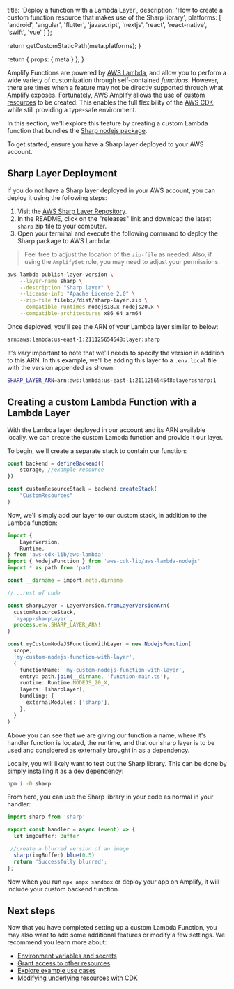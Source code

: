 
  title: 'Deploy a function with a Lambda Layer',
  description:
    'How to create a custom function resource that makes use of the Sharp library',
  platforms: [
    'android',
    'angular',
    'flutter',
    'javascript',
    'nextjs',
    'react',
    'react-native',
    'swift',
    'vue'
  ]
};

  return getCustomStaticPath(meta.platforms);
}

  return {
    props: {
      meta
    }
  };
}

Amplify Functions are powered by [AWS Lambda](https://aws.amazon.com/lambda/), and allow you to perform a wide variety of customization through self-contained _functions_. However, there are times when a feature may not be directly supported through what Amplify exposes. Fortunately, AWS Amplify allows the use of [custom resources](https://docs.amplify.aws/react/build-a-backend/add-aws-services/custom-resources/) to be created. This enables the full flexibility of the [AWS CDK](https://docs.aws.amazon.com/cdk/api/v2/), while still providing a type-safe environment.

In this section, we'll explore this feature by creating a custom Lambda function that bundles the [Sharp nodejs package](https://www.npmjs.com/package/sharp).

To get started, ensure you have a Sharp layer deployed to your AWS account.

## Sharp Layer Deployment

If you do not have a Sharp layer deployed in your AWS account, you can deploy it using the following steps:

1. Visit the [AWS Sharp Layer Repository](https://github.com/Umkus/lambda-layer-sharp).
2. In the README, click on the "releases" link and download the latest `sharp` zip file to your computer.
3. Open your terminal and execute the following command to deploy the Sharp package to AWS Lambda:

> Feel free to adjust the location of the `zip-file` as needed. Also, if using the `AmplifySet` role, you may need to adjust your permissions.

```sh title="In your terminal"
aws lambda publish-layer-version \
    --layer-name sharp \
    --description "Sharp layer" \
    --license-info "Apache License 2.0" \
    --zip-file fileb://dist/sharp-layer.zip \
    --compatible-runtimes nodejs18.x nodejs20.x \
    --compatible-architectures x86_64 arm64
```

Once deployed, you'll see the ARN of your Lambda layer similar to below:

```sh title="example lambda layer arn"
arn:aws:lambda:us-east-1:211125654548:layer:sharp
```

It's *very* important to note that we'll needs to specify the version in addition to this ARN. In this example, we'll be adding this layer to a `.env.local` file with the version appended as shown:

```sh title=".env.local"
SHARP_LAYER_ARN=arn:aws:lambda:us-east-1:211125654548:layer:sharp:1
```

## Creating a custom Lambda Function with a Lambda Layer

With the Lambda layer deployed in our account and its ARN available locally, we can create the custom Lambda function and provide it our layer.

To begin, we'll create a separate stack to contain our function:

```ts title="amplify/backend.ts"
const backend = defineBackend({
	storage, //example resource
})

const customResourceStack = backend.createStack(
	"CustomResources"
)
```

Now, we'll simply add our layer to our custom stack, in addition to the Lambda function:

```ts title="amplify/backend.ts"
import {
	LayerVersion,
	Runtime,
} from 'aws-cdk-lib/aws-lambda'
import { NodejsFunction } from 'aws-cdk-lib/aws-lambda-nodejs'
import * as path from 'path'

const __dirname = import.meta.dirname

//...rest of code

const sharpLayer = LayerVersion.fromLayerVersionArn(
  customResourceStack,
  `myapp-sharpLayer`,
  process.env.SHARP_LAYER_ARN!
)

const myCustomNodeJSFunctionWithLayer = new NodejsFunction(
  scope,
  'my-custom-nodejs-function-with-layer',
  {
    functionName: 'my-custom-nodejs-function-with-layer',
    entry: path.join(__dirname, 'function-main.ts'),
    runtime: Runtime.NODEJS_20_X,
    layers: [sharpLayer],
    bundling: {
      externalModules: ['sharp'],
    },
  }
)
```

Above you can see that we are giving our function a name, where it's handler function is located, the runtime, and that our sharp layer is to be used and considered as externally brought in as a dependency.

Locally, you will likely want to test out the Sharp library. This can be done by simply installing it as a dev dependency:

```sh title="installing sharp"
npm i -D sharp
```

From here, you can use the Sharp library in your code as normal in your handler:

```ts title="amplify/function-main.ts"
import sharp from 'sharp'

export const handler = async (event) => {
  let imgBuffer: Buffer

 //create a blurred version of an image
  sharp(imgBuffer).blue(0.5)
  return 'Successfully blurred';
};
```

Now when you run `npx ampx sandbox` or deploy your app on Amplify, it will include your custom backend function.

## Next steps

Now that you have completed setting up a custom Lambda Function, you may also want to add some additional features or modify a few settings. We recommend you learn more about:

- [Environment variables and secrets](/[platform]/build-a-backend/functions/environment-variables-and-secrets/)
- [Grant access to other resources](/[platform]/build-a-backend/functions/grant-access-to-other-resources/)
- [Explore example use cases](/[platform]/build-a-backend/functions/examples/)
- [Modifying underlying resources with CDK](/[platform]/build-a-backend/functions/modify-resources-with-cdk/)
